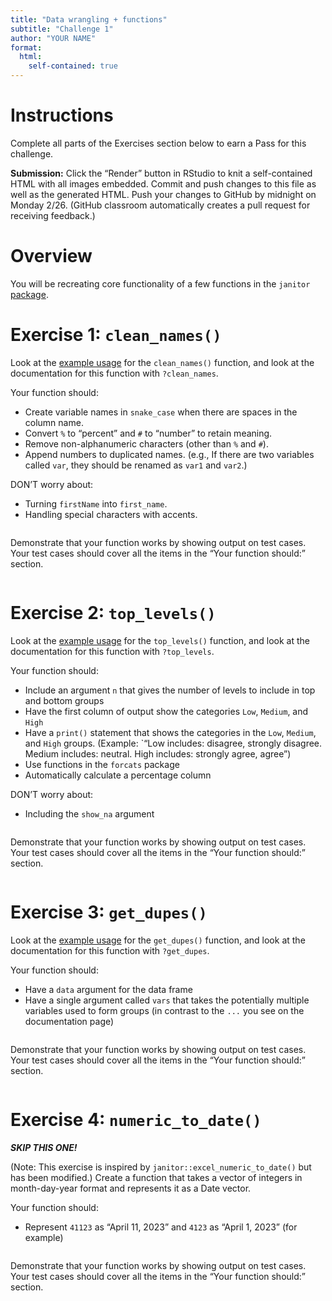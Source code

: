 ```yaml
---
title: "Data wrangling + functions"
subtitle: "Challenge 1"
author: "YOUR NAME"
format: 
  html:
    self-contained: true
---
```


# Instructions

Complete all parts of the Exercises section below to earn a Pass for this challenge.

**Submission:** Click the "Render" button in RStudio to knit a self-contained HTML with all images embedded. Commit and push changes to this file as well as the generated HTML. Push your changes to GitHub by midnight on Monday 2/26. (GitHub classroom automatically creates a pull request for receiving feedback.)



# Overview

You will be recreating core functionality of a few functions in the `janitor` [package](https://cran.r-project.org/package=janitor).

# Exercise 1: `clean_names()`

Look at the [example usage](https://cran.r-project.org/web/packages/janitor/vignettes/janitor.html#clean-dataframe-names-with-clean_names) for the `clean_names()` function, and look at the documentation for this function with `?clean_names`.

Your function should:

- Create variable names in `snake_case` when there are spaces in the column name.
- Convert `%` to "percent" and `#` to "number" to retain meaning.
- Remove non-alphanumeric characters (other than `%` and `#`).
- Append numbers to duplicated names. (e.g., If there are two variables called `var`, they should be renamed as `var1` and `var2`.)

DON'T worry about:

- Turning `firstName` into `first_name`.
- Handling special characters with accents.

```r

```

Demonstrate that your function works by showing output on test cases. Your test cases should cover all the items in the "Your function should:" section.

```r

```





# Exercise 2: `top_levels()`

Look at the [example usage](https://cran.r-project.org/web/packages/janitor/vignettes/janitor.html#count-factor-levels-in-groups-of-high-medium-and-low-with-top_levels) for the `top_levels()` function, and look at the documentation for this function with `?top_levels`.

Your function should:

- Include an argument `n` that gives the number of levels to include in top and bottom groups
- Have the first column of output show the categories `Low`, `Medium`, and `High`
- Have a `print()` statement that shows the categories in the `Low`, `Medium`, and `High` groups. (Example: `"Low includes: disagree, strongly disagree. Medium includes: neutral. High includes: strongly agree, agree")
- Use functions in the `forcats` package
- Automatically calculate a percentage column

DON'T worry about:

- Including the `show_na` argument

```r

```

Demonstrate that your function works by showing output on test cases. Your test cases should cover all the items in the "Your function should:" section.

```r

```





# Exercise 3: `get_dupes()`

Look at the [example usage](https://cran.r-project.org/web/packages/janitor/vignettes/janitor.html#explore-records-with-duplicated-values-for-specific-combinations-of-variables-with-get_dupes) for the `get_dupes()` function, and look at the documentation for this function with `?get_dupes`.

Your function should:

- Have a `data` argument for the data frame
- Have a single argument called `vars` that takes the potentially multiple variables used to form groups (in contrast to the `...` you see on the documentation page)

```r

```

Demonstrate that your function works by showing output on test cases. Your test cases should cover all the items in the "Your function should:" section.

```r

```





# Exercise 4: `numeric_to_date()`

***SKIP THIS ONE!***

(Note: This exercise is inspired by `janitor::excel_numeric_to_date()` but has been modified.) Create a function that takes a vector of integers in month-day-year format and represents it as a Date vector.

Your function should:

- Represent `41123` as "April 11, 2023" and `4123` as "April 1, 2023" (for example)

```r

```

Demonstrate that your function works by showing output on test cases. Your test cases should cover all the items in the "Your function should:" section.

```r

```
